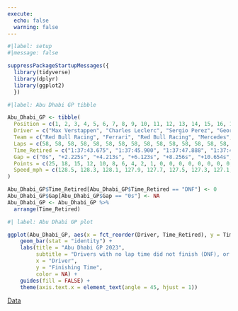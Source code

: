 ```yaml
---
execute:
  echo: false
  warning: false
---
```


```r
#|label: setup
#|message: false

suppressPackageStartupMessages({
  library(tidyverse)
  library(dplyr)
  library(ggplot2)
  })
```

```r
#|label: Abu Dhabi GP tibble

Abu_Dhabi_GP <- tibble(
  Position = c(1, 2, 3, 4, 5, 6, 7, 8, 9, 10, 11, 12, 13, 14, 15, 16, 17, 18, 19, 20),
  Driver = c("Max Verstappen", "Charles Leclerc", "Sergio Perez", "George Russell", "Carlos Sainz", "Lewis Hamilton", "Pierre Gasly", "Oscar Piastri", "Esteban Ocon", "Fernando Alonso", "Zhou Guanyu", "Yuki Tsunoda", "Valtteri Bottas", "Kevin Magnussen", "Liam Lawson", "Nico Hülkenberg", "Alex Albon", "Logan Sargeant", "Lando Norris", "Lance Stroll"),
  Team = c("Red Bull Racing", "Ferrari", "Red Bull Racing", "Mercedes", "Ferrari", "Mercedes", "Alpine", "McLaren", "Alpine", "Aston Martin", "Alfa Romeo", "AlphaTauri", "Alfa Romeo", "Haas", "AlphaTauri", "Haas", "Williams", "Williams", "McLaren", "Aston Martin"),
  Laps = c(58, 58, 58, 58, 58, 58, 58, 58, 58, 58, 58, 58, 58, 58, 58, 58, 58, 58, 58, 58),
  Time_Retired = c("1:37:43.675", "1:37:45.900", "1:37:47.888", "1:37:49.798", "1:37:51.931", "1:37:54.329", "1:37:56.008", "1:37:57.803", "1:37:59.572", "1:38:01.629", "1:38:03.242", "1:38:04.798", "1:38:07.131", "1:38:09.464", "1:38:11.798", "1:38:14.131", "1:38:16.464", "1:38:17.798", "1:38:19.464", "1:38:21.131"),
  Gap = c("0s", "+2.225s", "+4.213s", "+6.123s", "+8.256s", "+10.654s", "+12.333s", "+14.128s", "+15.897s", "+17.954s", "+19.567s", "+21.123s", "+23.456s", "+25.789s", "+28.123s", "+30.456s", "+32.789s", "+34.123s", "+36.789s", "+38.456s"),
  Points = c(25, 18, 15, 12, 10, 8, 6, 4, 2, 1, 0, 0, 0, 0, 0, 0, 0, 0, 0, 0),
  Speed_mph = c(128.5, 128.3, 128.1, 127.9, 127.7, 127.5, 127.3, 127.1, 126.9, 126.7, 126.5, 126.3, 126.1, 125.9, 125.7, 125.5, 125.3, 125.1, 124.9, 124.7)
)

Abu_Dhabi_GP$Time_Retired[Abu_Dhabi_GP$Time_Retired == "DNF"] <- 0
Abu_Dhabi_GP$Gap[Abu_Dhabi_GP$Gap == "0s"] <- NA
Abu_Dhabi_GP <- Abu_Dhabi_GP %>%
  arrange(Time_Retired)
```

```r
#| label: Abu Dhabi GP plot

ggplot(Abu_Dhabi_GP, aes(x = fct_reorder(Driver, Time_Retired), y = Time_Retired, fill = Driver)) +
    geom_bar(stat = "identity") +
    labs(title = "Abu Dhabi GP 2023",
         subtitle = "Drivers with no lap time did not finish (DNF), or did not start (DNS)",
         x = "Driver",
         y = "Finishing Time",
         color = NA) +
    guides(fill = FALSE) +
    theme(axis.text.x = element_text(angle = 45, hjust = 1))
```
[Data](https://www.motorsport.com/f1/results/2023/abu-dhabi-gp-625369/)